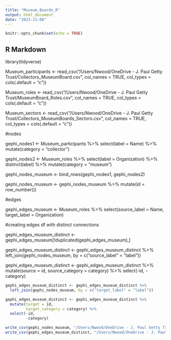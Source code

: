---
title: "Museum_Boards_R"
output: html_document
date: "2023-11-08"
---

```{r setup, include=FALSE}
knitr::opts_chunk$set(echo = TRUE)
```

## R Markdown

library(tidyverse)


Museum_participants <- read_csv("/Users/Nwood/OneDrive - J. Paul Getty Trust/Collectors_MuseumBoard.csv", col_names = TRUE, col_types = cols(.default = "c"))

Museum_roles <- read_csv("/Users/Nwood/OneDrive - J. Paul Getty Trust/MuseumBoard_Roles.csv", col_names = TRUE, col_types = cols(.default = "c"))

Museum_sectors <- read_csv("/Users/Nwood/OneDrive - J. Paul Getty Trust/Collectors_MuseumBoards_Sectors.csv", col_names = TRUE, col_types = cols(.default = "c"))

#nodes

gephi_nodes1 <- Museum_participants %>%
  select(label = Name) %>%
  mutate(category = "collector")

gephi_nodes2 <- Museum_roles %>%
  select(label = Organization) %>%
  distinct(label) %>%
  mutate(category = "museum")
  
gephi_nodes_museum <- bind_rows(gephi_nodes1, gephi_nodes2)

gephi_nodes_museum <- gephi_nodes_museum %>%
  mutate(id = row_number())

#edges

gephi_edges_museum <- Museum_roles %>%
  select(source_label = Name,
  target_label = Organization)

#creating edges df with distinct connections

gephi_edges_museum_distinct <- gephi_edges_museum[!duplicated(gephi_edges_museum),]

gephi_edges_museum_distinct <- gephi_edges_museum_distinct %>%
  left_join(gephi_nodes_museum, by = c("source_label" = "label"))
  
gephi_edges_museum_distinct <- gephi_edges_museum_distinct %>%
  mutate(source = id,
    source_category = category) %>%
  select(-id,
    -category)
    
```{r}
gephi_edges_museum_distinct <- gephi_edges_museum_distinct %>%
  left_join(gephi_nodes_museum, by = c("target_label" = "label"))
```

```{r}
gephi_edges_museum_distinct <- gephi_edges_museum_distinct %>%
  mutate(target = id,
         target_category = category) %>%
  select(-id,
         -category)
```

```{r}
write_csv(gephi_nodes_museum, "/Users/Nwood/OneDrive - J. Paul Getty Trust/gephi_nodes_museum.csv")
write_csv(gephi_edges_museum_distinct, "/Users/Nwood/OneDrive - J. Paul Getty Trust/gephi_edges_museum_distinct.csv")
```

